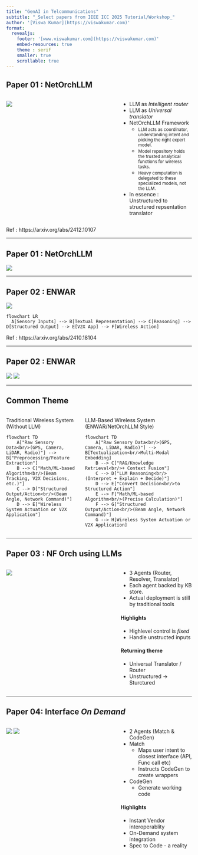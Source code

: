 ```yaml
---
title: "GenAI in Telcommunications"
subtitle: "_Select papers from IEEE ICC 2025 Tutorial/Workshop_"
author: '[Viswa Kumar](https://viswakumar.com)'
format:
  revealjs:
    footer: '[www.viswakumar.com](https://viswakumar.com)'
    embed-resources: true
    theme : serif
    smaller: true
    scrollable: true
---
```


## Paper 01 : NetOrchLLM

:::: {.columns}

::: {.column width="60%"}
![](img/netorch_llm.png)
:::

::: {.column width="40%"}

* LLM as _Intelligent router_
* LLM as _Universal translator_
* NetOrchLLM Framework
    - <small>LLM acts as coordinator, understanding intent and picking the right expert model.</small>
    - <small> Model repository holds the trusted analytical functions for wireless tasks.</small>
    - <small> Heavy computation is delegated to these specialized models, not the LLM.</small>
* In essence : Unstructured to structured repsentation translator
:::

::::

Ref : https://arxiv.org/abs/2412.10107 

---

## Paper 01 : NetOrchLLM

![](img/netorch_llm2.png)

---

## Paper 02 : ENWAR

![](img/enwar_1.png)

```mermaid
flowchart LR
  A[Sensory Inputs] --> B[Textual Representation] --> C[Reasoning] --> D[Structured Output] --> E[V2X App] --> F[Wireless Action]
```

Ref : https://arxiv.org/abs/2410.18104 

---

## Paper 02 : ENWAR

![](img/enwar_2.png)
![](img/enwar_3.png)

---

## Common Theme

:::: {.columns}

::: {.column width="40%"}
Traditional Wireless System (Without LLM)
```mermaid
flowchart TD
    A["Raw Sensory Data<br/>(GPS, Camera, LiDAR, Radio)"] --> B["Preprocessing/Feature Extraction"]
    B --> C["Math/ML-based Algorithm<br/>(Beam Tracking, V2X Decisions, etc.)"]
    C --> D["Structured Output/Action<br/>(Beam Angle, Network Command)"]
    D --> E["Wireless System Actuation or V2X Application"]
```
:::

::: {.column width="60%"}
LLM-Based Wireless System (ENWAR/NetOrchLLM Style)
```mermaid
flowchart TD
    A["Raw Sensory Data<br/>(GPS, Camera, LiDAR, Radio)"] --> B[Textualization<br/>Multi-Modal Embedding]
    B --> C["RAG/Knowledge Retrieval<br/>+ Context Fusion"]
    C --> D["LLM Reasoning<br/>(Interpret + Explain + Decide)"]
    D --> E["Convert Decision<br/>to Structured Action"]
    E --> F["Math/ML-based Algorithm<br/>(Precise Calculation)"]
    F --> G["Structured Output/Action<br/>(Beam Angle, Network Command)"]
    G --> H[Wireless System Actuation or V2X Application]
```
:::

::::

---

## Paper 03 : NF Orch using LLMs

:::: {.columns}

::: {.column width="60%"}
![](img/nfvo_1.png)
:::

::: {.column width="40%"}

* 3 Agents (Router, Resolver, Translator)
* Each agent backed by KB store.
* Actual deployment is still by traditional tools

#### Highlights

* Highlevel control is _fixed_
* Handle unstructed inputs

#### Returning theme

* Universal Translator / Router
* Unstructured -> Sturctured
:::

::::

---

## Paper 04: Interface _On Demand_

:::: {.columns}

::: {.column width="60%"}
![](img/iod_1.png)
![](img/iod_2.png)
:::

::: {.column width="40%"}

* 2 Agents (Match & CodeGen)
* Match
    - Maps user intent to closest interface (API, Func call etc)
    - Instructs CodeGen to create wrappers
* CodeGen
    - Generate working code 

#### Highlights
- Instant Vendor interoperablity
- On-Demand system integration
- Spec to Code - a reality
:::

::::

